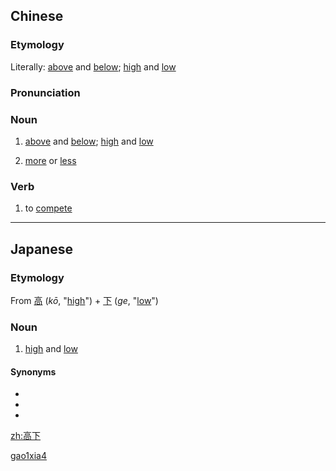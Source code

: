==Chinese==
{{zh-forms}}

===Etymology===
Literally: [[above]] and [[below]]; [[high]] and [[low]]

===Pronunciation===
{{zh-pron
|m=gāoxià
|c=gou1 haa6
|cat=n
}}

===Noun===
{{zh-noun}}

# {{lb|zh|archaic}} [[above]] and [[below]]; [[high]] and [[low]]
# {{lb|zh|archaic}} [[more]] or [[less]]

===Verb===
# to [[compete]]

[[Category:Mandarin archaic terms|gao1xia4]]

----

==Japanese==
{{ja-kanjitab|こう|げ|yomi=on}}

===Etymology===
From [[高]] (''kō'', "[[high]]") + [[下]] (''ge'', "[[low]]")

===Noun===
{{ja-noun|こうげ}}

# [[high]] and [[low]]

====Synonyms====
* {{ja-r|上下|じょうげ}}
* {{ja-r|高低|こうてい}}
* {{ja-r|高卑|こうひ}}

[[zh:高下]]